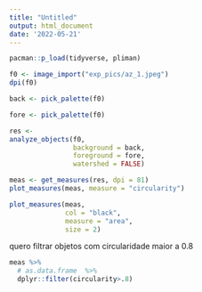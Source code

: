 ```yaml
---
title: "Untitled"
output: html_document
date: '2022-05-21'
---
```


```r
pacman::p_load(tidyverse, pliman)
```

```r
f0 <- image_import("exp_pics/az_1.jpeg")
dpi(f0)
```


```r
back <- pick_palette(f0)
```


```r
fore <- pick_palette(f0)
```


```r
res <- 
analyze_objects(f0,
                background = back,
                foreground = fore,
                watershed = FALSE)

```

```r
meas <- get_measures(res, dpi = 81)
plot_measures(meas, measure = "circularity")

plot_measures(meas,
              col = "black",
              measure = "area",
              size = 2)
```

quero filtrar objetos com circularidade maior a 0.8

```r
meas %>%  
  # as.data.frame  %>%   
  dplyr::filter(circularity>.8)
```

